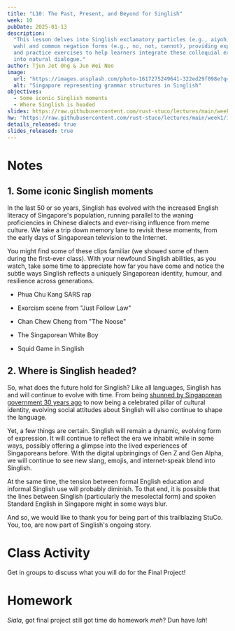 ```yaml
---
title: "L10: The Past, Present, and Beyond for Singlish"
week: 10
pubDate: 2025-01-13
description:
  "This lesson delves into Singlish exclamatory particles (e.g., aiyoh, alamak,
  wah) and common negation forms (e.g., no, not, cannot), providing explanations
  and practice exercises to help learners integrate these colloquial expressions
  into natural dialogue."
author: Tjun Jet Ong & Jun Wei Neo
image:
  url: "https://images.unsplash.com/photo-1617275249641-322ed29f098e?q=80&w=2671&auto=format&fit=crop&ixlib=rb-4.0.3&ixid=M3wxMjA3fDB8MHxwaG90by1wYWdlfHx8fGVufDB8fHx8fA%3D%3D"
  alt: "Singapore representing grammar structures in Singlish"
objectives:
  - Some iconic Singlish moments
  - Where Singlish is headed
slides: https://raw.githubusercontent.com/rust-stuco/lectures/main/week1/introduction-light.pdf
hw: "https://raw.githubusercontent.com/rust-stuco/lectures/main/week1/introduction-light.pdf"
details_released: true
slides_released: true
---
```



# Notes

## 1. Some iconic Singlish moments

In the last 50 or so years, Singlish has evolved with the increased English
literacy of Singapore's population, running parallel to the waning proficiencies
in Chinese dialects and ever-rising influence from meme culture. We take a trip
down memory lane to revisit these moments, from the early days of Singaporean
television to the Internet.

You might find some of these clips familiar (we showed some of them during the
first-ever class). With your newfound Singlish abilities, as you watch, take
some time to appreciate how far you have come and notice the subtle ways
Singlish reflects a uniquely Singaporean identity, humour, and resilience across
generations.

- Phua Chu Kang SARS rap

  <YouTube id="1_KoNaEPGvE" />

- Exorcism scene from "Just Follow Law"

  <YouTube id="TobMvVLOAh8" />

- Chan Chew Cheng from "The Noose"

  <YouTube id="EahcTjLZGNc" />

- The Singaporean White Boy

  <YouTube id="HylaY5e1awo" params="start=149" />

- Squid Game in Singlish

  <YouTube id="b6NvprkZ-K4" />

## 2. Where is Singlish headed?

So, what does the future hold for Singlish? Like all languages, Singlish has and
will continue to evolve with time. From being
[shunned by Singaporean government 30 years ago](https://www.youtube.com/shorts/xF-83uoj-5g)
to now being a celebrated pillar of cultural identity, evolving social attitudes
about Singlish will also continue to shape the language.

Yet, a few things are certain. Singlish will remain a dynamic, evolving form of
expression. It will continue to reflect the era we inhabit while in some ways,
possibly offering a glimpse into the lived experiences of Singaporeans before.
With the digital upbringings of Gen Z and Gen Alpha, we will continue to see new
slang, emojis, and internet-speak blend into Singlish.

At the same time, the tension between formal English education and informal
Singlish use will probably diminish. To that end, it is possible that the lines
between Singlish (particularly the mesolectal form) and spoken Standard English
in Singapore might in some ways blur.

And so, we would like to thank you for being part of this trailblazing StuCo.
You, too, are now part of Singlish's ongoing story.

# Class Activity

Get in groups to discuss what you will do for the Final Project!

# Homework

_Siala_, got final project still got time do homework _meh_? Dun have _lah_!
